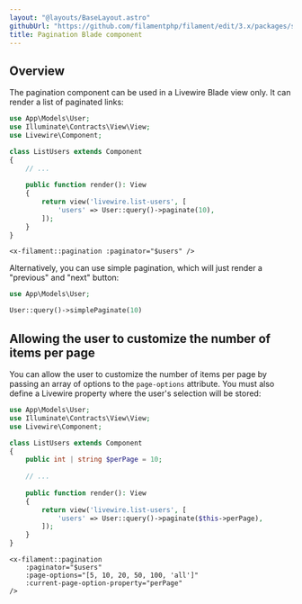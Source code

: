 ```yaml
---
layout: "@layouts/BaseLayout.astro"
githubUrl: "https://github.com/filamentphp/filament/edit/3.x/packages/support/docs/09-ui/02-pagination.md"
title: Pagination Blade component
---
```


## Overview

The pagination component can be used in a Livewire Blade view only. It can render a list of paginated links:

```php
use App\Models\User;
use Illuminate\Contracts\View\View;
use Livewire\Component;

class ListUsers extends Component
{
    // ...
    
    public function render(): View
    {
        return view('livewire.list-users', [
            'users' => User::query()->paginate(10),
        ]);
    }
}
```

```blade
<x-filament::pagination :paginator="$users" />
```

Alternatively, you can use simple pagination, which will just render a "previous" and "next" button:

```php
use App\Models\User;

User::query()->simplePaginate(10)
```

## Allowing the user to customize the number of items per page

You can allow the user to customize the number of items per page by passing an array of options to the `page-options` attribute. You must also define a Livewire property where the user's selection will be stored:

```php
use App\Models\User;
use Illuminate\Contracts\View\View;
use Livewire\Component;

class ListUsers extends Component
{
    public int | string $perPage = 10;
    
    // ...
    
    public function render(): View
    {
        return view('livewire.list-users', [
            'users' => User::query()->paginate($this->perPage),
        ]);
    }
}
```

```blade
<x-filament::pagination
    :paginator="$users"
    :page-options="[5, 10, 20, 50, 100, 'all']"
    :current-page-option-property="perPage"
/>
```

